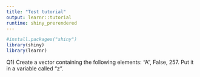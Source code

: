 ```yaml
---
title: "Test tutorial"
output: learnr::tutorial
runtime: shiny_prerendered
---
```



```r
#install.packages("shiny")
library(shiny)
library(learnr)
```


Q1) Create a vector containing the following elements: "A", False, 257. Put it in a variable called "z".
```r

```